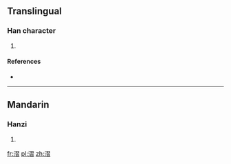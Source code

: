 ==Translingual==

===Han character===
{{Han char|rn=85|rad=水|as=11|sn=14|four=|canj=ESMA}}

# {{defn|Han|sort=水11}}

====References====
* {{Han ref|kx=0646.100|dkj=18146|dj=1055.090|hdz=31733.060|uh=6F1D|ud=28445}}

----

==Mandarin==

===Hanzi===
{{cmn-hanzi|pin=[[xí]] ([[xi2]])|wg=hsi<sup>2</sup>}}

# {{defn|lang=cmn|sort=水11}}

[[fr:漝]]
[[pl:漝]]
[[zh:漝]]